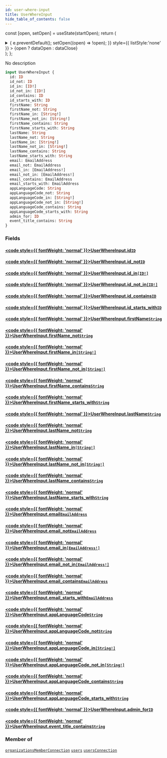 ```yaml
---
id: user-where-input
title: UserWhereInput
hide_table_of_contents: false
---
```






const [open, setOpen] = useState(startOpen);
return (
<details {...(open ? { open: true } : {})} className="details" style={{ border:'none', boxShadow:'none', background:'var(--ifm-background-color)' }}>
<summary
onClick={(e) => {
e.preventDefault();
setOpen((open) => !open);
}}
style={{ listStyle:'none' }} >
{open ? dataOpen : dataClose}
</summary>
{open && children}
</details>
);
};

No description

```graphql
input UserWhereInput {
  id: ID
  id_not: ID
  id_in: [ID!]
  id_not_in: [ID!]
  id_contains: ID
  id_starts_with: ID
  firstName: String
  firstName_not: String
  firstName_in: [String!]
  firstName_not_in: [String!]
  firstName_contains: String
  firstName_starts_with: String
  lastName: String
  lastName_not: String
  lastName_in: [String!]
  lastName_not_in: [String!]
  lastName_contains: String
  lastName_starts_with: String
  email: EmailAddress
  email_not: EmailAddress
  email_in: [EmailAddress!]
  email_not_in: [EmailAddress!]
  email_contains: EmailAddress
  email_starts_with: EmailAddress
  appLanguageCode: String
  appLanguageCode_not: String
  appLanguageCode_in: [String!]
  appLanguageCode_not_in: [String!]
  appLanguageCode_contains: String
  appLanguageCode_starts_with: String
  admin_for: ID
  event_title_contains: String
}
```

### Fields

#### [<code style={{ fontWeight: 'normal' }}>UserWhereInput.<b>id</b></code>](#)<Bullet />[`ID`](../../../docs/schema/scalars/id) <Badge class="secondary" text="scalar"/>

>

#### [<code style={{ fontWeight: 'normal' }}>UserWhereInput.<b>id_not</b></code>](#)<Bullet />[`ID`](../../../docs/schema/scalars/id) <Badge class="secondary" text="scalar"/>

>

#### [<code style={{ fontWeight: 'normal' }}>UserWhereInput.<b>id_in</b></code>](#)<Bullet />[`[ID!]`](../../../docs/schema/scalars/id) <Badge class="secondary" text="list"/> <Badge class="secondary" text="scalar"/>

>

#### [<code style={{ fontWeight: 'normal' }}>UserWhereInput.<b>id_not_in</b></code>](#)<Bullet />[`[ID!]`](../../../docs/schema/scalars/id) <Badge class="secondary" text="list"/> <Badge class="secondary" text="scalar"/>

>

#### [<code style={{ fontWeight: 'normal' }}>UserWhereInput.<b>id_contains</b></code>](#)<Bullet />[`ID`](../../../docs/schema/scalars/id) <Badge class="secondary" text="scalar"/>

>

#### [<code style={{ fontWeight: 'normal' }}>UserWhereInput.<b>id_starts_with</b></code>](#)<Bullet />[`ID`](../../../docs/schema/scalars/id) <Badge class="secondary" text="scalar"/>

>

#### [<code style={{ fontWeight: 'normal' }}>UserWhereInput.<b>firstName</b></code>](#)<Bullet />[`String`](../../../docs/schema/scalars/string) <Badge class="secondary" text="scalar"/>

>

#### [<code style={{ fontWeight: 'normal' }}>UserWhereInput.<b>firstName_not</b></code>](#)<Bullet />[`String`](../../../docs/schema/scalars/string) <Badge class="secondary" text="scalar"/>

>

#### [<code style={{ fontWeight: 'normal' }}>UserWhereInput.<b>firstName_in</b></code>](#)<Bullet />[`[String!]`](../../../docs/schema/scalars/string) <Badge class="secondary" text="list"/> <Badge class="secondary" text="scalar"/>

>

#### [<code style={{ fontWeight: 'normal' }}>UserWhereInput.<b>firstName_not_in</b></code>](#)<Bullet />[`[String!]`](../../../docs/schema/scalars/string) <Badge class="secondary" text="list"/> <Badge class="secondary" text="scalar"/>

>

#### [<code style={{ fontWeight: 'normal' }}>UserWhereInput.<b>firstName_contains</b></code>](#)<Bullet />[`String`](../../../docs/schema/scalars/string) <Badge class="secondary" text="scalar"/>

>

#### [<code style={{ fontWeight: 'normal' }}>UserWhereInput.<b>firstName_starts_with</b></code>](#)<Bullet />[`String`](../../../docs/schema/scalars/string) <Badge class="secondary" text="scalar"/>

>

#### [<code style={{ fontWeight: 'normal' }}>UserWhereInput.<b>lastName</b></code>](#)<Bullet />[`String`](../../../docs/schema/scalars/string) <Badge class="secondary" text="scalar"/>

>

#### [<code style={{ fontWeight: 'normal' }}>UserWhereInput.<b>lastName_not</b></code>](#)<Bullet />[`String`](../../../docs/schema/scalars/string) <Badge class="secondary" text="scalar"/>

>

#### [<code style={{ fontWeight: 'normal' }}>UserWhereInput.<b>lastName_in</b></code>](#)<Bullet />[`[String!]`](../../../docs/schema/scalars/string) <Badge class="secondary" text="list"/> <Badge class="secondary" text="scalar"/>

>

#### [<code style={{ fontWeight: 'normal' }}>UserWhereInput.<b>lastName_not_in</b></code>](#)<Bullet />[`[String!]`](../../../docs/schema/scalars/string) <Badge class="secondary" text="list"/> <Badge class="secondary" text="scalar"/>

>

#### [<code style={{ fontWeight: 'normal' }}>UserWhereInput.<b>lastName_contains</b></code>](#)<Bullet />[`String`](../../../docs/schema/scalars/string) <Badge class="secondary" text="scalar"/>

>

#### [<code style={{ fontWeight: 'normal' }}>UserWhereInput.<b>lastName_starts_with</b></code>](#)<Bullet />[`String`](../../../docs/schema/scalars/string) <Badge class="secondary" text="scalar"/>

>

#### [<code style={{ fontWeight: 'normal' }}>UserWhereInput.<b>email</b></code>](#)<Bullet />[`EmailAddress`](../../../docs/schema/scalars/email-address) <Badge class="secondary" text="scalar"/>

>

#### [<code style={{ fontWeight: 'normal' }}>UserWhereInput.<b>email_not</b></code>](#)<Bullet />[`EmailAddress`](../../../docs/schema/scalars/email-address) <Badge class="secondary" text="scalar"/>

>

#### [<code style={{ fontWeight: 'normal' }}>UserWhereInput.<b>email_in</b></code>](#)<Bullet />[`[EmailAddress!]`](../../../docs/schema/scalars/email-address) <Badge class="secondary" text="list"/> <Badge class="secondary" text="scalar"/>

>

#### [<code style={{ fontWeight: 'normal' }}>UserWhereInput.<b>email_not_in</b></code>](#)<Bullet />[`[EmailAddress!]`](../../../docs/schema/scalars/email-address) <Badge class="secondary" text="list"/> <Badge class="secondary" text="scalar"/>

>

#### [<code style={{ fontWeight: 'normal' }}>UserWhereInput.<b>email_contains</b></code>](#)<Bullet />[`EmailAddress`](../../../docs/schema/scalars/email-address) <Badge class="secondary" text="scalar"/>

>

#### [<code style={{ fontWeight: 'normal' }}>UserWhereInput.<b>email_starts_with</b></code>](#)<Bullet />[`EmailAddress`](../../../docs/schema/scalars/email-address) <Badge class="secondary" text="scalar"/>

>

#### [<code style={{ fontWeight: 'normal' }}>UserWhereInput.<b>appLanguageCode</b></code>](#)<Bullet />[`String`](../../../docs/schema/scalars/string) <Badge class="secondary" text="scalar"/>

>

#### [<code style={{ fontWeight: 'normal' }}>UserWhereInput.<b>appLanguageCode_not</b></code>](#)<Bullet />[`String`](../../../docs/schema/scalars/string) <Badge class="secondary" text="scalar"/>

>

#### [<code style={{ fontWeight: 'normal' }}>UserWhereInput.<b>appLanguageCode_in</b></code>](#)<Bullet />[`[String!]`](../../../docs/schema/scalars/string) <Badge class="secondary" text="list"/> <Badge class="secondary" text="scalar"/>

>

#### [<code style={{ fontWeight: 'normal' }}>UserWhereInput.<b>appLanguageCode_not_in</b></code>](#)<Bullet />[`[String!]`](../../../docs/schema/scalars/string) <Badge class="secondary" text="list"/> <Badge class="secondary" text="scalar"/>

>

#### [<code style={{ fontWeight: 'normal' }}>UserWhereInput.<b>appLanguageCode_contains</b></code>](#)<Bullet />[`String`](../../../docs/schema/scalars/string) <Badge class="secondary" text="scalar"/>

>

#### [<code style={{ fontWeight: 'normal' }}>UserWhereInput.<b>appLanguageCode_starts_with</b></code>](#)<Bullet />[`String`](../../../docs/schema/scalars/string) <Badge class="secondary" text="scalar"/>

>

#### [<code style={{ fontWeight: 'normal' }}>UserWhereInput.<b>admin_for</b></code>](#)<Bullet />[`ID`](../../../docs/schema/scalars/id) <Badge class="secondary" text="scalar"/>

>

#### [<code style={{ fontWeight: 'normal' }}>UserWhereInput.<b>event_title_contains</b></code>](#)<Bullet />[`String`](../../../docs/schema/scalars/string) <Badge class="secondary" text="scalar"/>

>

### Member of

[`organizationsMemberConnection`](../../../docs/schema/queries/organizations-member-connection) <Badge class="secondary" text="query"/><Bullet />[`users`](../../../docs/schema/queries/users) <Badge class="secondary" text="query"/><Bullet />[`usersConnection`](../../../docs/schema/queries/users-connection) <Badge class="secondary" text="query"/>
